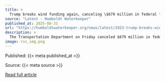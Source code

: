 ```yaml
---
title: >
  Trump breaks wind funding again, canceling \$679 million in federal funding for a dozen offshore projects
source: "Latest - Humboldt Waterkeeper"
published_at: 2025-08-31
url: "https://humboldtwaterkeeper.org/news/latest/1923-trump-breaks-wind-funding-again-canceling-679-million-in-federal-funding-for-a-dozen-offshore-projects"
description: >
  The Transportation Department on Friday canceled $679 million in federal funding for a dozen offshore wind projects, the latest attack by the Trump administration on the reeling U.S. offshore wind industry.Funding for projects in 11 states was rescinded, including $435 million for a floating wind farm in Northern California.Last week, with U.S. electricity prices rising at more than twice the rate of inflation, Trump lashed out, falsely blaming renewable power for skyrocketing energy costs. He called wind and solar energy “THE SCAM OF THE CENTURY!” in a social media post and vowed not to approve any wind or solar projects.Energy analysts say renewable sources have little to do with recent price hikes, which are based on increased demand from artificial intelligence and energy-hungry data centers, along with aging infrastructure and increasingly extreme weather events such as wildfires that are exacerbated by climate change.Read More
image: rss_img.png
---
```



  Published: {{< meta published_at >}}
  

  Source: {{< meta source >}}
  

  [Read full article]({{< meta url >}}){target='blank'}
  

